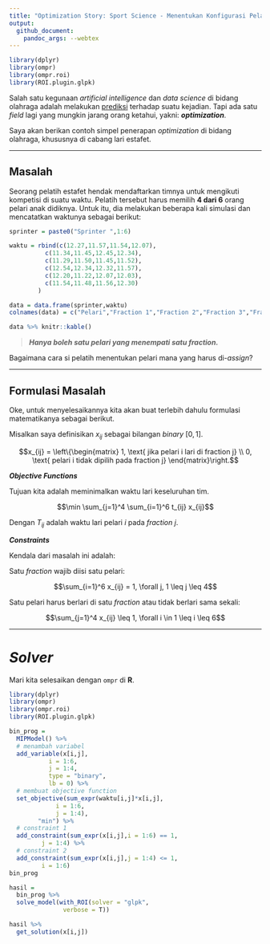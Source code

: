 ```yaml
---
title: "Optimization Story: Sport Science - Menentukan Konfigurasi Pelari Estafet"
output: 
  github_document:
    pandoc_args: --webtex
---
```


```r
library(dplyr)
library(ompr)
library(ompr.roi)
library(ROI.plugin.glpk)
```

Salah satu kegunaan _artificial intelligence_ dan _data science_ di bidang olahraga adalah melakukan [prediksi](https://ikanx101.com/blog/prediksi-EPL/) terhadap suatu kejadian. Tapi ada satu _field_ lagi yang mungkin jarang orang ketahui, yakni: ___optimization___.

Saya akan berikan contoh simpel penerapan _optimization_ di bidang olahraga, khususnya di cabang lari estafet.

---

## Masalah

Seorang pelatih estafet hendak mendaftarkan timnya untuk mengikuti kompetisi di suatu waktu. Pelatih tersebut harus memilih __4 dari 6__ orang pelari anak didiknya. Untuk itu, dia melakukan beberapa kali simulasi dan mencatatkan waktunya sebagai berikut:


```r
sprinter = paste0("Sprinter ",1:6)

waktu = rbind(c(12.27,11.57,11.54,12.07),
	      c(11.34,11.45,12.45,12.34),
	      c(11.29,11.50,11.45,11.52),
	      c(12.54,12.34,12.32,11.57),
	      c(12.20,11.22,12.07,12.03),
	      c(11.54,11.48,11.56,12.30)
		)

data = data.frame(sprinter,waktu)
colnames(data) = c("Pelari","Fraction 1","Fraction 2","Fraction 3","Fraction 4")
```

```r
data %>% knitr::kable()
```

> ___Hanya boleh satu pelari yang menempati satu fraction.___

Bagaimana cara si pelatih menentukan pelari mana yang harus di-_assign_?

---

## Formulasi Masalah

Oke, untuk menyelesaikannya kita akan buat terlebih dahulu formulasi matematikanya sebagai berikut.

Misalkan saya definisikan $x_{ij}$ sebagai bilangan _binary_ $[0,1]$.

$$x_{ij} = \left\{\begin{matrix}
1, \text{ jika pelari i lari di fraction j} \\ 0, \text{ pelari i tidak dipilih pada fraction j} 
\end{matrix}\right.$$


___Objective Functions___

Tujuan kita adalah meminimalkan waktu lari keseluruhan tim.

$$\min \sum_{j=1}^4 \sum_{i=1}^6 t_{ij} x_{ij}$$

Dengan $T_{ij}$ adalah waktu lari pelari $i$ pada _fraction_ $j$.

___Constraints___

Kendala dari masalah ini adalah:

Satu _fraction_ wajib diisi satu pelari:

$$\sum_{i=1}^6 x_{ij} = 1, \forall j, 1 \leq j \leq 4$$

Satu pelari harus berlari di satu _fraction_ atau tidak berlari sama sekali:

$$\sum_{j=1}^4 x_{ij} \leq 1, \forall i \in 1 \leq i \leq 6$$

---

# _Solver_

Mari kita selesaikan dengan `ompr` di __R__.

```r
library(dplyr)
library(ompr)
library(ompr.roi)
library(ROI.plugin.glpk)

bin_prog = 
  MIPModel() %>%
  # menambah variabel
  add_variable(x[i,j],
	       i = 1:6,
	       j = 1:4,
	       type = "binary",
	       lb = 0) %>%
  # membuat objective function
  set_objective(sum_expr(waktu[i,j]*x[i,j],
			 i = 1:6,
			 j = 1:4),
		"min") %>%
  # constraint 1
  add_constraint(sum_expr(x[i,j],i = 1:6) == 1,
		 j = 1:4) %>%
  # constraint 2
  add_constraint(sum_expr(x[i,j],j = 1:4) <= 1,
		 i = 1:6) 
bin_prog 
```

```r
hasil = 
  bin_prog %>%
  solve_model(with_ROI(solver = "glpk",
		       verbose = T))

hasil %>%
  get_solution(x[i,j])
```
